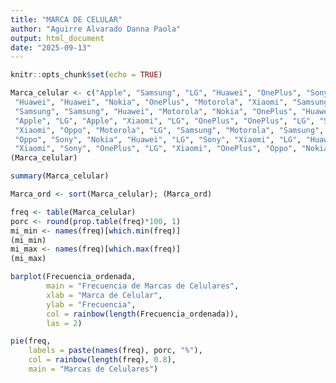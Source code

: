 ---
title: "MARCA DE CELULAR"
author: "Aguirre Alvarado Danna Paola"
output: html_document
date: "2025-09-13"
---

```{r setup, include=FALSE}
knitr::opts_chunk$set(echo = TRUE)
```

```{r}
Marca_celular <- c("Apple", "Samsung", "LG", "Huawei", "OnePlus", "Sony", "Apple", "Samsung",
 "Huawei", "Huawei", "Nokia", "OnePlus", "Motorola", "Xiaomi", "Samsung", "Apple", "Apple", "Motorola",
 "Samsung", "Samsung", "Huawei", "Motorola", "Nokia", "OnePlus", "Huawei", "Huawei",
 "Apple", "LG", "Apple", "Xiaomi", "LG", "OnePlus", "OnePlus", "LG", "Sony", "Samsung", "Apple",
 "Xiaomi", "Oppo", "Motorola", "LG", "Samsung", "Motorola", "Samsung", "Nokia", "OnePlus", "OnePlus",
 "Oppo", "Sony", "Nokia", "Huawei", "LG", "Sony", "Xiaomi", "LG", "Huawei", "LG", "Nokia",
 "Xiaomi", "Sony", "OnePlus", "LG", "Xiaomi", "OnePlus", "Oppo", "Nokia", "Huawei", "Xiaomi", "Oppo", "Oppo")
(Marca_celular)
```

```{r}
summary(Marca_celular)
```

```{r}
Marca_ord <- sort(Marca_celular); (Marca_ord)
```

```{r}
freq <- table(Marca_celular)
porc <- round(prop.table(freq)*100, 1)
mi_min <- names(freq)[which.min(freq)] 
(mi_min)
mi_max <- names(freq)[which.max(freq)] 
(mi_max)
```

```{r}
barplot(Frecuencia_ordenada,
        main = "Frecuencia de Marcas de Celulares",
        xlab = "Marca de Celular",
        ylab = "Frecuencia",
        col = rainbow(length(Frecuencia_ordenada)),
        las = 2) 
```

```{r}
pie(freq,
    labels = paste(names(freq), porc, "%"),
    col = rainbow(length(freq), 0.8),
    main = "Marcas de Celulares")

```

```{r}

```